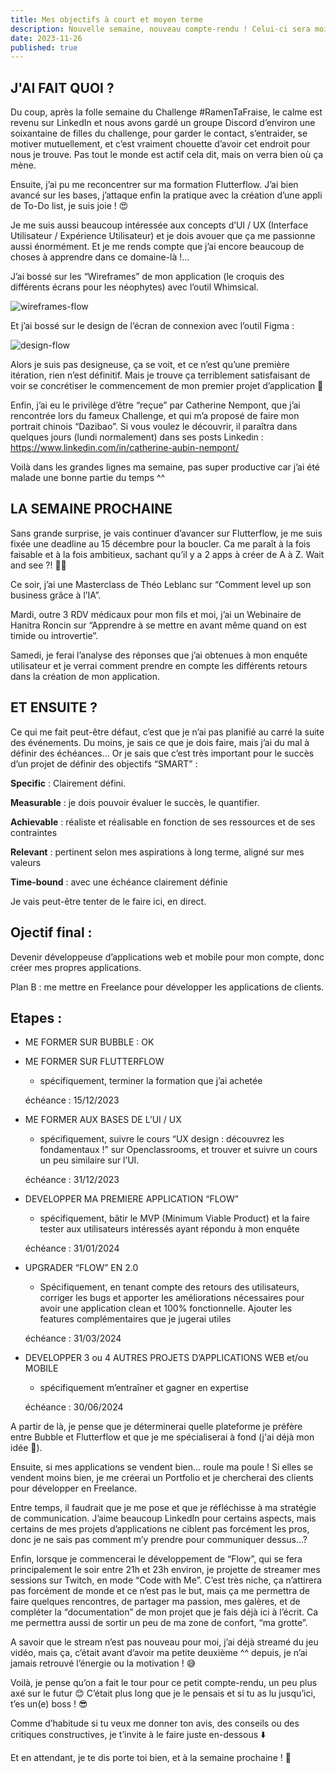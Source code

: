 ```yaml
---
title: Mes objectifs à court et moyen terme
description: Nouvelle semaine, nouveau compte-rendu ! Celui-ci sera moins long que la semaine dernière puisque la dernière fois je vous ai présenté 1 mois d’avancée.
date: 2023-11-26
published: true
---
```


## J'AI FAIT QUOI ?

Du coup, après la folle semaine du Challenge #RamenTaFraise, le calme est revenu sur LinkedIn et nous avons gardé un groupe Discord d’environ une soixantaine de filles du challenge, pour garder le contact, s’entraider, se motiver mutuellement, et c’est vraiment chouette d’avoir cet endroit pour nous je trouve. Pas tout le monde est actif cela dit, mais on verra bien où ça mène.

Ensuite, j’ai pu me reconcentrer sur ma formation Flutterflow. J’ai bien avancé sur les bases, j’attaque enfin la pratique avec la création d’une appli de To-Do list, je suis joie ! 😍

Je me suis aussi beaucoup intéressée aux concepts d’UI / UX (Interface Utilisateur / Expérience Utilisateur) et je dois avouer que ça me passionne aussi énormément. Et je me rends compte que j’ai encore beaucoup de choses à apprendre dans ce domaine-là !…

J’ai bossé sur les “Wireframes” de mon application (le croquis des différents écrans pour les néophytes) avec l’outil Whimsical.

![wireframes-flow](../img/wireframes-flow.png)

Et j’ai bossé sur le design de l’écran de connexion avec l’outil Figma :

![design-flow](../img/design-flow-1.png)

Alors je suis pas designeuse, ça se voit, et ce n’est qu’une première itération, rien n’est définitif. Mais je trouve ça terriblement satisfaisant de voir se concrétiser le commencement de mon premier projet d’application 🤩

Enfin, j’ai eu le privilège d’être “reçue” par Catherine Nempont, que j’ai rencontrée lors du fameux Challenge, et qui m’a proposé de faire mon portrait chinois “Dazibao”. Si vous voulez le découvrir, il paraîtra dans quelques jours (lundi normalement) dans ses posts Linkedin : https://www.linkedin.com/in/catherine-aubin-nempont/

Voilà dans les grandes lignes ma semaine, pas super productive car j’ai été malade une bonne partie du temps ^^

## LA SEMAINE PROCHAINE

Sans grande surprise, je vais continuer d’avancer sur Flutterflow, je me suis fixée une deadline au 15 décembre pour la boucler. Ca me paraît à la fois faisable et à la fois ambitieux, sachant qu’il y a 2 apps à créer de A à Z. Wait and see ?! 🤷‍♀️

Ce soir, j’ai une Masterclass de Théo Leblanc sur “Comment level up son business grâce à l’IA”.

Mardi, outre 3 RDV médicaux pour mon fils et moi, j’ai un Webinaire de Hanitra Roncin sur “Apprendre à se mettre en avant même quand on est timide ou introvertie”.

Samedi, je ferai l’analyse des réponses que j’ai obtenues à mon enquête utilisateur et je verrai comment prendre en compte les différents retours dans la création de mon application.

## ET ENSUITE ?

Ce qui me fait peut-être défaut, c’est que je n’ai pas planifié au carré la suite des événements. Du moins, je sais ce que je dois faire, mais j’ai du mal à définir des échéances… Or je sais que c’est très important pour le succès d’un projet de définir des objectifs “SMART” :

**Specific** : Clairement défini.

**Measurable** : je dois pouvoir évaluer le succès, le quantifier.

**Achievable** : réaliste et réalisable en fonction de ses ressources et de ses contraintes

**Relevant** : pertinent selon mes aspirations à long terme, aligné sur mes valeurs

**Time-bound** : avec une échéance clairement définie

Je vais peut-être tenter de le faire ici, en direct.

## Ojectif final :

Devenir développeuse d’applications web et mobile pour mon compte, donc créer mes propres applications.

Plan B : me mettre en Freelance pour développer les applications de clients.

## Etapes :

- ME FORMER SUR BUBBLE : OK

- ME FORMER SUR FLUTTERFLOW

  - spécifiquement, terminer la formation que j’ai achetée

  échéance : 15/12/2023

- ME FORMER AUX BASES DE L’UI / UX

  - spécifiquement, suivre le cours “UX design : découvrez les fondamentaux !” sur Openclassrooms, et trouver et suivre un cours un peu similaire sur l’UI.

  échéance : 31/12/2023

- DEVELOPPER MA PREMIERE APPLICATION “FLOW”

  - spécifiquement, bâtir le MVP (Minimum Viable Product) et la faire tester aux utilisateurs intéressés ayant répondu à mon enquête

  échéance : 31/01/2024

- UPGRADER “FLOW” EN 2.0

  - Spécifiquement, en tenant compte des retours des utilisateurs, corriger les bugs et apporter les améliorations nécessaires pour avoir une application clean et 100% fonctionnelle. Ajouter les features complémentaires que je jugerai utiles

  échéance : 31/03/2024

- DEVELOPPER 3 ou 4 AUTRES PROJETS D’APPLICATIONS WEB et/ou MOBILE

  - spécifiquement m’entraîner et gagner en expertise

  échéance : 30/06/2024

A partir de là, je pense que je déterminerai quelle plateforme je préfère entre Bubble et Flutterflow et que je me spécialiserai à fond (j'ai déjà mon idée 🤭).

Ensuite, si mes applications se vendent bien… roule ma poule ! Si elles se vendent moins bien, je me créerai un Portfolio et je chercherai des clients pour développer en Freelance.

Entre temps, il faudrait que je me pose et que je réfléchisse à ma stratégie de communication. J’aime beaucoup LinkedIn pour certains aspects, mais certains de mes projets d’applications ne ciblent pas forcément les pros, donc je ne sais pas comment m’y prendre pour communiquer dessus…?

Enfin, lorsque je commencerai le développement de “Flow”, qui se fera principalement le soir entre 21h et 23h environ, je projette de streamer mes sessions sur Twitch, en mode “Code with Me”. C’est très niche, ça n’attirera pas forcément de monde et ce n’est pas le but, mais ça me permettra de faire quelques rencontres, de partager ma passion, mes galères, et de compléter la “documentation” de mon projet que je fais déjà ici à l’écrit. Ca me permettra aussi de sortir un peu de ma zone de confort, “ma grotte”.

A savoir que le stream n’est pas nouveau pour moi, j’ai déjà streamé du jeu vidéo, mais ça, c’était avant d’avoir ma petite deuxième ^^ depuis, je n’ai jamais retrouvé l’énergie ou la motivation ! 😅

Voilà, je pense qu’on a fait le tour pour ce petit compte-rendu, un peu plus axé sur le futur 😊 C’était plus long que je le pensais et si tu as lu jusqu’ici, t’es un(e) boss ! 😎

Comme d’habitude si tu veux me donner ton avis, des conseils ou des critiques constructives, je t’invite à le faire juste en-dessous ⬇️

Et en attendant, je te dis porte toi bien, et à la semaine prochaine ! 💫
